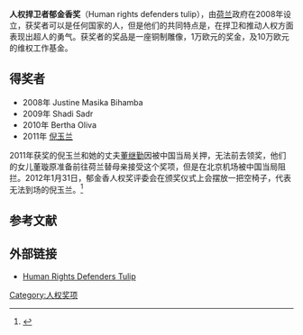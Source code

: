 '''人权捍卫者郁金香奖'''（Human rights defenders tulip），由[[荷兰|荷兰]]政府在2008年设立，获奖者可以是任何国家的人，但是他们的共同特点是，在捍卫和推动人权方面表现出超人的勇气。获奖者的奖品是一座铜制雕像，1万欧元的奖金，及10万欧元的维权工作基金。

==得奖者==
*2008年 Justine Masika Bihamba  
*2009年 Shadi Sadr
*2010年 Bertha Oliva 
*2011年 [[倪玉兰|倪玉兰]]

2011年获奖的倪玉兰和她的丈夫[[董继勤|董继勤]]因被中国当局关押，无法前去领奖，他们的女儿董璇原准备前往荷兰替母亲接受这个奖项，但是在北京机场被中国当局阻拦。2012年1月31日，郁金香人权奖评委会在颁奖仪式上会摆放一把空椅子，代表无法到场的倪玉兰。<ref>{{Cite web |url=http://www.voanews.com/chinese/news/20120131-human-rights-ni-yulan-138393384.html |title=郁金香人权捍卫者奖颁奖礼将如期举行 |accessdate=2012-02-02 |archive-date=2012-03-06 |archive-url=https://web.archive.org/web/20120306070109/http://www.voanews.com/chinese/news/20120131-human-rights-ni-yulan-138393384.html |dead-url=no }}</ref>

==参考文献==
{{reflist}}

==外部链接==
* [https://web.archive.org/web/20090716184801/http://www.humanrightstulip.org/ Human Rights Defenders Tulip]

{{VOA}}
[[Category:人权奖项|Category:人权奖项]]